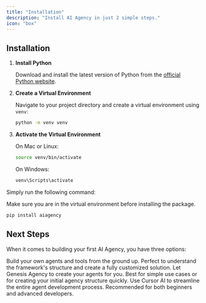 ```yaml
---
title: "Installation"
description: "Install AI Agency in just 2 simple steps."
icon: "box"
---
```


## Installation

<Accordion title="Step 1: Create a python virtual environment" defaultOpen={false}>

1. **Install Python**

   Download and install the latest version of Python from the [official Python website](https://www.python.org/downloads/).

2. **Create a Virtual Environment**

   Navigate to your project directory and create a virtual environment using `venv`:

   ```bash
   python -m venv venv
   ```

3. **Activate the Virtual Environment**

   On Mac or Linux:

   ```bash
   source venv/bin/activate
   ```

   On Windows:

   ```bash
   venv\Scripts\activate
   ```

</Accordion>

<Accordion title="Step 2: Install the aiagency package"  defaultOpen={true}>

Simply run the following command:

<Note>Make sure you are in the virtual environment before installing the package.</Note>

```bash
pip install aiagency
```

</Accordion>

## Next Steps

When it comes to building your first AI Agency, you have three options:

<CardGroup cols={3}>
  <Card title="From Scratch" icon="code" iconType="duotone" href="./getting-started/from-scratch">
    Build your own agents and tools from the ground up. Perfect to understand the framework's structure and create a
    fully customized solution.
  </Card>
  <Card title="Use Genesis Agency" icon="wand-sparkles" iconType="duotone" href="./getting-started/genesis-agency">
    Let Genesis Agency to create your agents for you. Best for simple use cases or for creating your initial agency
    structure quickly.
  </Card>
  <Card title="Cursor (Recommended)" icon="terminal" iconType="duotone" href="./getting-started/cursor-ai">
    Use Cursor AI to streamline the entire agent development process. Recommended for both beginners and advanced
    developers.
  </Card>
</CardGroup>
